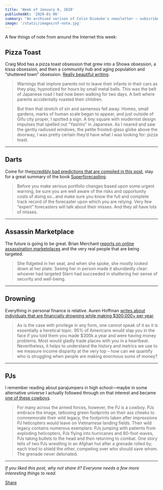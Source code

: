 ```yaml
---
title: 'Week of January 6, 2020'
publishedAt: '2020-01-06'
summary: "An archived verison of Colin Dismuke's newsletter – subscribe to get it in your inbox."
image: '/static/images/of-note.jpg'
---
```


A few things of note from around the Internet this week:

## Pizza Toast

Craig Mod has a pizza toast obsession that grew into a Showa obsession,
a kissa obsession, and then a community hub and aging population and
“shuttered town” obsession. [Really beautiful
writing](https://www.eater.com/2019/12/16/21003452/japan-kissaten-traditional-cafes-pizza-toast-travel).

> Warnings that implore parents not to leave their infants in their cars
> as they play, hypnotized for hours by small metal balls. This was the
> belt of Japanese road I had now been walking for two days. A belt
> where parents accidentally roasted their children.
>
> But then that stretch of sin and sameness fell away. Homes, small
> gardens, marks of human scale began to appear, and just outside of
> Gifu city proper, I spotted a sign. A tiny square with modernist
> design impulses that spelled out “Yashiro” in Japanese. As I neared
> and saw the gently radiused windows, the petite frosted-glass globe
> above the doorway, I was pretty certain they’d have what I was looking
> for: pizza toast.

---

## Darts

Come for the[incredibly bad predictions that are compiled in this
post](https://rpseawright.wordpress.com/2020/01/02/forecasting-follies-2020/),
stay for a great summary of the book
[Superforecasting](https://amzn.to/2Ne7Zsy).

> Before you make serious portfolio changes based upon some urgent
> warning, be sure you are well aware of the risks and opportunity costs
> of doing so…and make sure you know the full and complete track record
> of the forecaster upon which you are relying. Very few “expert”
> forecasters will talk about their misses. And they all have lots of
> misses.

---

## Assassin Marketplace

The future is going to be great. Brian Merchant [reports on online
assassination
marketplaces](https://harpers.org/archive/2020/01/click-here-to-kill-dark-web-hitman/)
and the very real people that are being targeted.

> She fidgeted in her seat, and when she spoke, she mostly looked down
> at her plate. Seeing her in person made it abundantly clear: whoever
> had targeted Stern had succeeded in shattering her sense of security
> and well-being.

---

## Drowning

Everything in personal finance is relative. Auren Hoffman [writes about
individuals that are financially drowning while making \$300,000+ per
year](https://summation.net/2020/01/08/financially-drowning-on-300k-a-year/).

> As is the case with privilege in any form, one cannot speak of it as
> it is essentially a heretical topic. 95% of Americans would slap you
> in the face if you told them you made \$300k a year and were having
> money problems. Most would gladly trade places with you in a
> heartbeat. Nevertheless, it helps to understand the history and
> metrics we use to we measure income disparity at the very top – how
> can we quantify who is struggling when people are making enormous sums
> of money?

---

## PJs

I remember reading about parajumpers in high school—maybe in some
alternative universe I actually followed through on that interest and
became [one of these
cowboys](https://www.esquire.com/news-politics/a28692306/us-air-force-pararescue-tamar-rescue-mission/).

> For many across the armed forces, however, the PJ is a cowboy. PJs
> embrace the image, tattooing green footprints on their ass cheeks to
> commemorate their wild legacy, the footprints taken after impressions
> PJ helicopters would leave on Vietnamese landing fields. Their wild
> legacy contains numerous exemplars: PJs jumping with patients from
> exploding helicopters, PJs flying into hurricanes and 80-foot waves,
> PJs taking bullets to the head and then returning to combat. One story
> tells of two PJs wrestling in an Afghan hut after a grenade rolled by;
> each tried to shield the other, competing over who should save whom.
> The grenade never detonated.

---

_If you liked this post, why not share it? Everyone needs a few more
interesting things to read._

[Share](https://ofnote.substack.com/p/week-of-january-6-2020?&utm_source=substack&utm_medium=email&utm_content=share&action=share)
